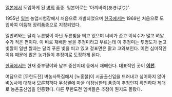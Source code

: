 [[일본]]에서 도입하게 된 [[벼]]의 품종. 일본어로는 '아끼바리(あきばり)'. 

1955년 [[일본]] 농업시험장에서 처음으로 개발되었으며 [[한국]]에서는 1969년 처음으로 도입하여 이듬해 장려품종으로 지정되었다. 

일반벼와는 달리 누른빛이 아닌 푸른빛을 띄고 있으며 너비가 좁고 이삭수가 많고 벼알 수가 적은 편이다. 이 벼로 재배한 쌀을 추청미라고 부르는데 이 추청미는 투명도가 높고 빛깔이 일반 쌀과는 달리 푸른 빛을 띄고 있고 겉표면은 맑고 고와보인다. 이런 심미적인 이유 때문에 많은 농가들이 추정미로 도정하게 된다.   

[[한국]]에서는 현재 중부평야와 남부 중산지대 등에서 재배한다. 대표적인 곳이 '''[[이천]]'''.

여담으로 [무한도전] 벼농사특집에서 [노홍철]이 시골출신임을 드러내고 싶어하지 않아 벼농사에 대해서 모른척하다 무심결에 마을 이장님한테 품종이 추청인지 확인하다 제대로 농촌출신임을 인증했다. 다른 무한도전 멤버들은 추청이 뭔지도 몰랐다.
